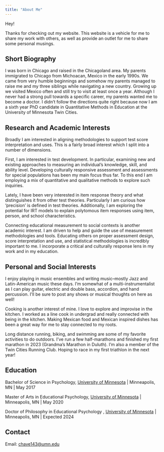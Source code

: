 ```yaml
---
title: "About Me"
---
```


Hey! 

  Thanks for checking out my website. This website is a vehicle for me to share my work with others, as well as provide an outlet for me to share some personal musings. 
  
## Short Biography  
  I was born in Chicago and raised in the Chicagoland area. My parents immigrated to Chicago from Michoacan, Mexico in the early 1990s. We came from very humble beginnings and somehow my parents managed to raise me and my three siblings while navigating a new country. Growing up we visited Mexico often and still try to visit at least once a year. Although I never had a strong pull towards a specific career, my parents wanted me to become a doctor. I didn't follow the directions quite right because now I am a sixth year PhD candidate in Quantitative Methods in Education at the University of Minnesota Twin Cities.
  
## Research and Academic Interests
  Broadly I am interested in aligning methodologies to support test score interpretation and uses. This is a fairly broad interest which I split into a number of dimensions. 
 
  First, I am interested in test development. In particular, examining new and existing approaches to measuring an individual's knowledge, skill, and ability level. Developing culturally responsive assessment and assessments for special populations has been my main focus thus far. To this end I am employing a mix of quantitative and qualitative methods to explore such inquiries.
 
  Lately, I have been very interested in item response theory and what distinguishes it from other test theories. Particularly I am curious how 'precision' is defined in test theories. Additionally, I am exploring the potential for IRT models to explain polytomous item responses using item, person, and school characteristics.
 
  Connecting educational measurement to social contexts is another academic interest. I am driven to help and guide the use of measurement methodologies and tools. Educating others on proper assessment design, score interpretation and use, and statistical methodologies is incredibly important to me. I incorporate a critical and culturally response lens in my work and in my education. 
  
## Personal and Social Interests
  I enjoy playing in music ensembles and writing music--mostly Jazz and Latin-American music these days. I'm somewhat of a multi-instrumentalist as I can play guitar, electric and double bass, accordion, and hand percussion. I'll be sure to post any shows or musical thoughts on here as well!
  
  Cooking is another interest of mine. I love to explore and improvise in the kitchen. I worked as a line cook in undergrad and really connected with being in the kitchen. Making Mexican food and Mexican inspired dishes has been a great way for me to stay connected to my roots.
  
  Long distance running, biking, and swimming are some of my favorite activities to do outdoors. I've run a few half-marathons and finished my first marathon in 2023 (Grandma's Marathon in Duluth). I'm also a member of the Twin Cities Running Club. Hoping to race in my first triathlon in the next year!

## Education

Bachelor of Science in Psychology, [University of Minnesota](https://cla.umn.edu/psychology) | Minneapolis, MN | May 2017

Master of Arts in Educational Psychology, [University of Minnesota](https://edpsych.umn.edu/academics/quantitative-methods) | Minneapolis, MN | May 2020

Doctor of Philosophy in Educational Psychology , [University of Minnesota](https://edpsych.umn.edu/academics/quantitative-methods) | Minneapolis, MN | Expected 2024

## Contact

Email: [chave143@umn.edu](chave143@umn.edu)


